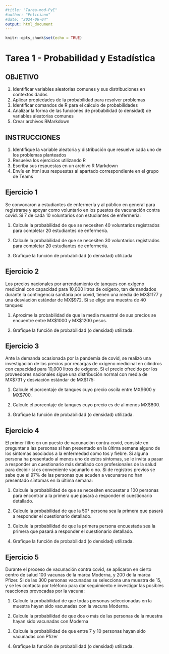 ```yaml
---
#title: "Tarea-mod-PyE"
#author: "Feliciano"
#date: "2024-06-04"
output: html_document
---
```


```r
knitr::opts_chunk$set(echo = TRUE)
```

# Tarea 1 - Probabilidad y Estadística
## OBJETIVO
1. Identificar variables aleatorias comunes y sus distribuciones en contextos dados
2. Aplicar propiedades de la probabilidad para resolver problemas
3. Identificar comandos de R para el cálculo de probabilidades
4. Analizar la forma de las funciones de probabilidad (o densidad) de variables aleatorias comunes
5. Crear archivos RMarkdown

## INSTRUCCIONES

1. Identifique la variable aleatoria y distribución que resuelve cada uno de los problemas planteados
2. Resuelva los ejercicios utilizando R
3. Escriba sus respuestas en un archivo R Markdown
4. Envíe en html sus respuestas al apartado correspondiente en el grupo de Teams

## Ejercicio 1

Se convocaron a estudiantes de enfermería y al público en general para registrarse y apoyar como voluntario en los puestos de vacunación contra covid. Si 7 de cada 10 voluntarios son estudiantes de enfermería:

  1. Calcule la probabilidad de que se necesiten 40 voluntarios registrados para completar 20 estudiantes de enfermería.

  2. Calcule la probabilidad de que se necesiten 30 voluntarios registrados para completar 20 estudiantes de enfermería.

  3. Grafique la función de probabilidad (o densidad) utilizada

## Ejercicio 2

Los precios nacionales por arrendamiento de tanques con oxígeno medicinal con capacidad para 10,000 litros de oxígeno, tan demandados durante la contingencia sanitaria por covid, tienen una media de MX$1177 y una desviación estándar de MX$972. Si se elige una muestra de 40 tanques:

  1. Aproxime la probabilidad de que la media muestral de sus precios se encuentre entre MX$1000 y MX$1200 pesos.

  2. Grafique la función de probabilidad (o densidad) utilizada.

## Ejercicio 3

Ante la demanda ocasionada por la pandemia de covid, se realizó una investigación de los precios por recargas de oxígeno medicinal en cilindros con capacidad para 10,000 litros de oxígeno. Si el precio ofrecido por los proveedores nacionales sigue una distribución normal con media de MX$731 y desviación estándar de MX$175:

  1. Calcule el porcentaje de tanques cuyo precio oscila entre MX$600 y MX$700.

  2. Calcule el porcentaje de tanques cuyo precio es de al menos MX$800.

  3. Grafique la función de probabilidad (o densidad) utilizada.

## Ejercicio 4

El primer filtro en un puesto de vacunación contra covid, consiste en preguntar a las personas si han presentado en la última semana alguno de los síntomas asociados a la enfermedad como tos y fiebre. Si alguna persona ha presentado al menos uno de estos síntomas, se le invita a pasar a responder un cuestionario más detallado con profesionales de la salud para decidir si es conveniente vacunarlo o no. Si de registros previos se sabe que el 97% de las personas que acuden a vacunarse no han presentado síntomas en la última semana:

  1. Calcule la probabilidad de que se necesiten encuestar a 100 personas para encontrar a la primera que pasará a responder el cuestionario detallado.

  2. Calcule la probabilidad de que la 50° persona sea la primera que pasará a responder el cuestionario detallado.

  3. Calcule la probabilidad de que la primera persona encuestada sea la primera que pasará a responder el cuestionario detallado.

  4. Grafique la función de probabilidad (o densidad) utilizada.

## Ejercicio 5

Durante el proceso de vacunación contra covid, se aplicaron en cierto centro de salud 100 vacunas de la marca Moderna, y 200 de la marca Pfizer. Si de las 300 personas vacunadas se selecciona una muestra de 15, y se les contacta por teléfono para dar seguimiento e investigar las posibles reacciones provocadas por la vacuna:

  1. Calcule la probabilidad de que todas personas seleccionadas en la muestra hayan sido vacunadas con la vacuna Moderna.

  2. Calcule la probabilidad de que dos o más de las personas de la muestra hayan sido vacunadas con Moderna

  3. Calcule la probabilidad de que entre 7 y 10 personas hayan sido vacunadas con Pfizer

  4. Grafique la función de probabilidad (o densidad) utilizada.

